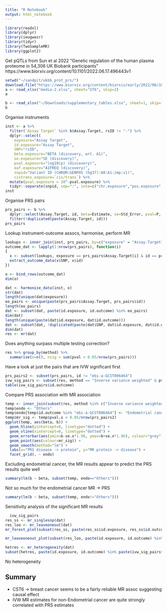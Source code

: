```yaml
---
title: "R Notebook"
output: html_notebook
---
```


```r
library(readxl)
library(dplyr)
library(ieugwasr)
library(tidyr)
library(TwoSampleMR)
library(ggplot2)
```

Get pQTLs from Sun et al 2022 "Genetic regulation of the human plasma proteome in 54,306 UK Biobank participants" https://www.biorxiv.org/content/10.1101/2022.06.17.496443v1

```r
setwd("~/sandpit/ukbb_prot_prs/")
download.file("https://www.biorxiv.org/content/biorxiv/early/2022/06/18/2022.06.17.496443/DC2/embed/media-2.xlsx?download=true", "media-2.xlsx")
a <- read_xlsx("media-2.xlsx", sheet="ST6", skip=2)
a
```

```r
b <- read_xlsx("~/Downloads/supplementary_tables.xlsx", sheet=1, skip=1)
b
```

Organise instruments

```r
inst <- a %>% 
  filter(`Assay Target` %in% b$Assay.Target, rsID != "-") %>%
  dplyr::select(
    exposure="Assay Target",
    id.exposure="Assay Target",
    SNP="rsID", 
    beta.exposure="BETA (discovery, wrt. A1)", 
    se.exposure="SE (discovery)", 
    pval.exposure="log10(p) (discovery)", 
    eaf.exposure="A1FREQ (discovery)", 
    snpid="Variant ID (CHROM:GENPOS (hg37):A0:A1:imp:v1)",
    cistrans.exposure=`cis/trans`) %>% 
  mutate(pval.exposure = 10^-pval.exposure) %>%
  tidyr::separate(snpid, sep=":", into=c("chr.exposure","pos.exposure","other_allele.exposure", "effect_allele.exposure", "imp", "v"))
inst
```

Organise PRS pairs

```r
prs_pairs <- b %>%
  dplyr::select(Assay.Target, id, beta=Estimate, se=Std_Error, pval=P, gene_start2, gene_end2, CHR) %>%
  filter(!duplicated(paste(Assay.Target, id)))
prs_pairs
```

Lookup instrument-outcome assocs, harmonise, perform MR

```r
lookups <- inner_join(inst, prs_pairs, by=c("exposure" = "Assay.Target"))
outcome_dat <- lapply(1:nrow(prs_pairs), function(i)
{
  x <- subset(lookups, exposure == prs_pairs$Assay.Target[i] & id == prs_pairs$id[i])
  extract_outcome_data(x$SNP, x$id)
})

o <- bind_rows(outcome_dat)
dim(o)

dat <- harmonise_data(inst, o)
str(dat)
length(unique(dat$exposure))
eo_pairs <- unique(paste(prs_pairs$Assay.Target, prs_pairs$id))
length(eo_pairs)
dat <- subset(dat, paste(id.exposure, id.outcome) %in% eo_pairs)
dim(dat)
length(unique(paste(dat$id.exposure, dat$id.outcome)))
dat <- subset(dat, !duplicated(paste(dat$SNP, dat$id.exposure, dat$id.outcome)))
dim(dat)
res <- mr(dat)
```

Does anything surpass multiple testing correction?

```r
res %>% group_by(method) %>%
  summarise(n=n(), nsig = sum(pval < 0.05/nrow(prs_pairs)))
```

Have a look at just the pairs that are IVW significant first

```r
prs_pairs2 <- subset(prs_pairs, id != "ebi-a-GCST006464")
ivw_sig_pairs <- subset(res, method == "Inverse variance weighted" & pval < 0.05/nrow(prs_pairs2))
table(ivw_sig_pairs$id.outcome)

```

Compare PRS association with MR association

```r
temp <- inner_join(subset(res, method %in% c("Inverse variance weighted", "Wald ratio")), prs_pairs, by=c("id.exposure"="Assay.Target", "id.outcome"="id"))
temp$endo <- "Others"
temp$endo[temp$id.outcome %in% "ebi-a-GCST006464"] <- "Endometrial cancer"
temp$mr_sig <- temp$pval.x < 0.05/nrow(prs_pairs2)
ggplot(temp, aes(beta, b)) +
  geom_hline(yintercept=0, linetype="dotted") +
  geom_vline(xintercept=0, linetype="dotted") +
  geom_errorbar(aes(ymin=b-se.x*1.96, ymax=b+se.x*1.96), colour="grey") +
  geom_point(aes(colour=mr_sig)) +
  geom_smooth(method="lm") +
  labs(x="PRS disease -> protein", y="MR protein -> disease") +
  facet_grid(. ~ endo)
```

Excluding endometrial cancer, the MR results appear to predict the PRS results quite well

```r
summary(lm(b ~ beta, subset(temp, endo=="Others")))
```

Not so much for the endometrial cancer MR -> PRS

```r
summary(lm(b ~ beta, subset(temp, endo!="Others")))
```

Sensitivity analysis of the significant MR results

```r
  ivw_sig_pairs
res_ss <- mr_singlesnp(dat)
res_loo <- mr_leaveoneout(dat)
mr_forest_plot(subset(res_ss, paste(res_ss$id.exposure, res_ss$id.outcome) %in% paste(ivw_sig_pairs$id.exposure, ivw_sig_pairs$id.outcome)))
```

```r
mr_leaveoneout_plot(subset(res_loo, paste(id.exposure, id.outcome) %in% paste(ivw_sig_pairs$id.exposure, ivw_sig_pairs$id.outcome)))

```


```r
hetres <- mr_heterogeneity(dat)
subset(hetres, paste(id.exposure, id.outcome) %in% paste(ivw_sig_pairs$id.exposure, ivw_sig_pairs$id.outcome))
```
No heterogeneity

## Summary

- CST6 -> breast cancer seems to be a fairly reliable MR assoc suggesting causal effect
- IVW MR estimates for non-Endometrial cancer are quite strongly correlated with PRS estimates

